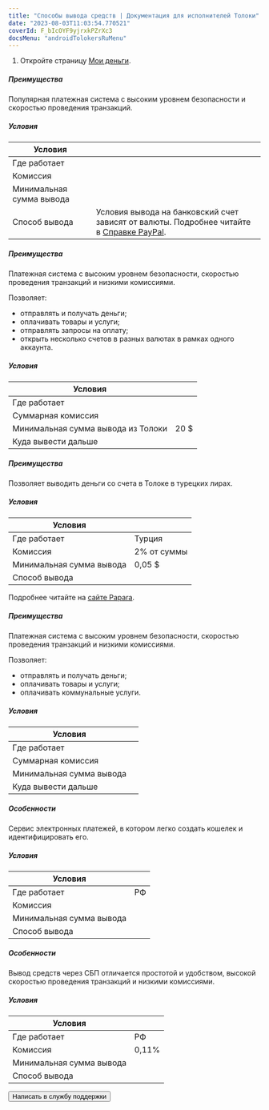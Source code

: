```yaml
---
title: "Способы вывода средств | Документация для исполнителей Толоки"
date: "2023-08-03T11:03:54.770521"
coverId: F_bIcOYF9yjrxkPZrXc3
docsMenu: "androidTolokersRuMenu"
---
```



<RuPayAboutContent1/>

1. Откройте страницу [Мои деньги](https://toloka.yandex.ru/profile/money).

<RuPayAboutContent2/>

<Cut title="PayPal">

##### Преимущества

Популярная платежная система с высоким уровнем безопасности и скоростью проведения транзакций.

##### Условия

Условия | |
----- | -----
Где работает |<RuPayAboutTable18/>
Комиссия | <RuPayAboutTable14/>
Минимальная сумма вывода | <RuPayAboutTable15/>
Способ вывода | Условия вывода на банковский счет зависят от валюты. Подробнее читайте в [Справке PayPal](https://www.paypal.com/ru/smarthelp/article/faq1189).

</Cut>

<Cut title="Payoneer">

##### Преимущества

Платежная система с высоким уровнем безопасности, скоростью проведения транзакций и низкими комиссиями.

Позволяет:

- отправлять и получать деньги;
- оплачивать товары и услуги;
- отправлять запросы на оплату;
- открыть несколько счетов в разных валютах в рамках одного аккаунта.

##### Условия

Условия | |
----- | -----
Где работает | <RuPayAboutTable19/>
Суммарная комиссия | <RuPayAboutTable16/>
Минимальная сумма вывода из Толоки | 20 $
Куда вывести дальше | <RuPayAboutTable17/>

</Cut>

<Cut title="Papara">

##### Преимущества

Позволяет выводить деньги со счета в Толоке в турецких лирах.

##### Условия

Условия | |
----- | -----
Где работает |Турция
Комиссия | 2% от суммы
Минимальная сумма вывода | 0,05 $
Способ вывода | <RuPayAboutTable30/>

Подробнее читайте на [сайте Papara](https://www.papara.com/en/faq/).

</Cut>

<Cut title="QIWI">

##### Преимущества

Платежная система с высоким уровнем безопасности, скоростью проведения транзакций и низкими комиссиями.

Позволяет:
- отправлять и получать деньги;
- оплачивать товары и услуги;
- оплачивать коммунальные услуги.

##### Условия

Условия | |
----- | -----
Где работает | <RuPayAboutTable25/>
Суммарная комиссия | <RuPayAboutTable9/>
Минимальная сумма вывода | <RuPayAboutTable10/>
Куда вывести дальше | <RuPayAboutTable26/>

</Cut>

<Cut title="ЮMoney">

##### Особенности

Сервис электронных платежей, в котором легко создать кошелек и идентифицировать его.

##### Условия

Условия | |
----- | -----
Где работает | РФ
Комиссия | <RuPayAboutTable28/>
Минимальная сумма вывода | <RuPayAboutTable21/>
Способ вывода | <RuPayAboutTable27/>

</Cut>

<Cut title="СБП">

##### Особенности

Вывод средств через СБП отличается простотой и удобством, высокой скоростью проведения транзакций и низкими комиссиями.

##### Условия

Условия | |
----- | -----
Где работает | РФ
Комиссия | 0,11%
Минимальная сумма вывода | <RuPayAboutTable29/>
Способ вывода | <RuPayAboutTable24/>

</Cut>

<RuPayAboutContent3/>

<Button themeColor="light" view="default" size="l" type="link" url="../../troubleshooting/troubleshooting#money_withdrawal">Написать в службу поддержки</Button>
